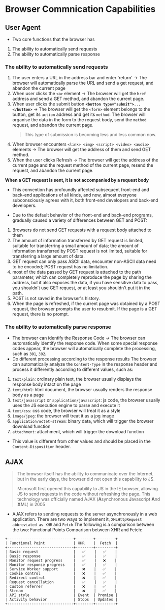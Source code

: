 # Browser Commnication Capabilities

## User Agent

- Two core functions that the browser has

1. The ability to automatically send requests
2. The ability to automatically parse response

### The ability to automatically send requests

1. The user enters a URL in the address bar and enter 'return' -> The browser will automatically parse the URL and send a get request, and abandon the current page
2. When user clicks the `<a>` element -> The browser will get the `href` address and send a GET method, and abandon the current page.
3. When user clicks the submit button **`<button type="submit">...</button>`** -> The browser will get the `<form>` element belongs to the button, get its `action` address and get its `method`. The browser will organise the data in the form to the request body, send the `method` request, and abandon the current page.
   > This type of submission is becoming less and less common now.
4. When browser encounters `<link> <img> <script> <video> <audio>` elements -> The browser will get the address of them and send GET method.
5. When the user clicks Refresh -> The browser will get the address of the current page and the request method of the current page, resend the request, and abandon the current page.

**When a GET request is sent, it is not accompanied by a request body**

- This convention has profoundly affected subsequent front-end and back-end applications of all kinds, and now, almost everyone subconsciously agrees with it, both front-end developers and back-end developers.

- Due to the default behavior of the front-end and back-end programs, gradually caused a variety of differences between GET and POST:

1. Browsers do not send GET requests with a request body attached to them
2. The amount of information transferred by GET request is limited, suitable for transferring a small amount of data; the amount of information transferred by POST request is not limited, suitable for transferring a large amount of data.
3. GET request can only pass ASCII data, encounter non-ASCII data need to be encoded; POST request has no limitation.
4. most of the data passed by GET request is attached to the path parameter, which can completely reproduce the page by sharing the address, but it also exposes the data, if you have sensitive data to pass, you shouldn't use GET request, or at least you shouldn't put it in the path.
5. POST is not saved in the browser's history.
6. When the page is refreshed, if the current page was obtained by a POST request, the browser prompts the user to resubmit. If the page is a GET request, there is no prompt.

### The ability to automatically parse response

- The browser can identify the Response Code -> The browser can automatically identify the response code. When some special response codes appear, the browser will automatically complete the processing, such as `301`, `302`.
- Do different processing according to the response results
  The browser can automatically analyze the `Content-Type` in the response header and process it differently according to different values, such as:

1. `text/plain`: ordinary plain text, the browser usually displays the response body intact on the page
2. `text/html`: html document, the browser usually renders the response body as a page
3. `text/javascript` or `application/javascript`: js code, the browser usually uses the JS execution engine to parse and execute it
4. `text/css`: css code, the browser will treat it as a style
5. `image/jpeg`: the browser will treat it as a jpg image
6. `application/octet-stream`: binary data, which will trigger the browser download function
7. `attachment`: attachment, which will trigger the download function

- This value is different from other values ​​and should be placed in the `Content-Disposition` header.

## AJAX

> The browser itself has the ability to communicate over the Internet, but in the early days, the browser did not open this capability to JS.
>
> Microsoft first opened this capability to JS in the IE browser, allowing JS to send requests in the code without refreshing the page. This technology was officially named AJAX (**A**synchronous **J**avascript **A**nd **X**ML) in 2005

- AJAX refers to sending requests to the server asynchronously in a web application.
  There are two ways to implement it, `XMLHttpRequest abbreviated as XHR` and `Fetch`
  The following is a comparison between the two:
  Functional Points Comparison between XHR and Fetch:
```text
+------------------------------+--------+---------+
| Functional Point             | XHR    |  Fetch  |
+------------------------------+--------+---------+
| Basic request                |   ✅    |   ✅    |
| Basic response               |   ✅    |   ✅    |
| Monitor request progress     |   ✅    |   ❌    |
| Monitor response progress    |   ✅    |   ✅    |
| Service Worker support       |   ❌    |   ✅    |
| Cookie control               |   ❌    |   ✅    |
| Redirect control             |   ❌    |   ✅    |
| Request cancellation         |   ✅    |   ✅    |
| Custom referrer              |   ❌    |   ✅    |
| Stream                       |   ❌    |   ✅    |
| API style                    | Event  | Promise |
| Activity behavior            | Stops  | Updates |
+------------------------------+--------+---------+
```
